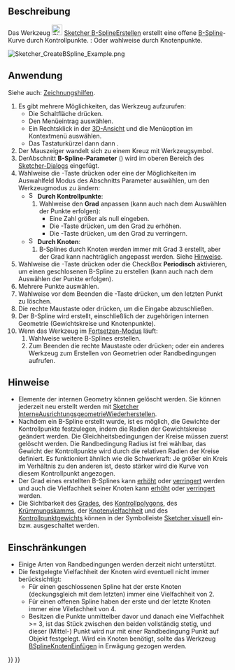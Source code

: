 <languages/>

{{Docnav/de
|[[Sketcher_CreateArcSlot/de|BogennutErstellen]]
|[[Sketcher_CreatePeriodicBSpline/de|GeschlossenenB-SplineDurchKontrollpunkteErstellen]]
|[[Sketcher_Workbench/de|Sketcher]]
|IconL=Sketcher_CreateArcSlot.svg
|IconR=Sketcher_CreatePeriodicBSpline.svg
|IconC=Workbench_Sketcher.svg
}}

{{GuiCommand/de
|Name=Sketcher CreateBSpline
|Name/de=Sketcher B-SplineErstellen
|MenuLocation=Sketch → Skizzengeometrien → B-Spline erstellen
|Workbenches=[[Sketcher_Workbench/de|Sketcher]]
|Shortcut={{KEY|G}} {{KEY|B}} {{KEY|B}}
|Version=0.17
|SeeAlso=[[Sketcher_CreatePeriodicBSpline/de|Sketcher GeschlossenenB-SplineErstellen]]
}}

<span id="Description"></span>
==Beschreibung==

Das Werkzeug [[Image:Sketcher_CreateBSpline.svg|24px]] [[Sketcher_CreateBSpline/de|Sketcher B-SplineErstellen]] erstellt eine offene [[B-Splines|B-Spline]]-Kurve durch Kontrollpunkte. {{Version/de|1.0}}: Oder wahlweise durch Knotenpunkte.

[[Image:Sketcher_CreateBSpline_Example.png]]
{{Caption|Eine B-Spline-Kurve (weiß), festgelegt durch 4 Kontrollpunkte.<br>
Das Kontrollpolygon (grün) verbindet die Kontrollpunkte (markiert mit dunkelgelben Gewichtskreisen).<br>
Die Zahl 3 (grün, ohne Klammern) in der Mitte repräsentiert den [[Sketcher_BSplineIncreaseDegree/de#Beschreibung|Grad]] des B-Splines.<br>
Die Zahlen (1) und (4) (grün, in runden Klammern) repräsentieren die [[Sketcher_BSplineDecreaseKnotMultiplicity/de#Beschreibung|Vielachheit]] der Knotenpunkte.<br>
Die Zahlen [1.00] (grün, in eckigen Klammern) repräsentieren die Gewichte der Kontrollpunkte.}}

<span id="Usage"></span>
==Anwendung==

Siehe auch: [[Sketcher_Workbench/de#Zeichnungshilfen|Zeichnungshilfen]].

# Es gibt mehrere Möglichkeiten, das Werkzeug aufzurufen:
#* Die Schaltfläche {{Button|[[Image:Sketcher_CreateBSpline.svg|16px]] [[Sketcher_CreateBSpline/de|B-Spline durch Kontrollpunkte]]}} drücken.
#* Den Menüeintrag {{MenuCommand|Skizze → Skizzengeometrien → [[Image:Sketcher_CreateBSpline.svg|16px]] B-Spline erstellen}} auswählen.
#* Ein Rechtsklick in der [[3D_view/de|3D-Ansicht]] und die Menüoption {{MenuCommand|[[Image:Sketcher_CreateBSpline.svg|16px]] B-Spline erstellen}} im Kontextmenü auswählen. {{Version/de|1.0}}
#* Das Tastaturkürzel {{KEY|G}} dann {{KEY|B}} dann {{KEY|B}}.
# Der Mauszeiger wandelt sich zu einem Kreuz mit Werkzeugsymbol.
# DerAbschnitt '''B-Spline-Parameter''' ({{Version/de|1.0}})  wird im oberen Bereich des [[Sketcher_Dialog/de|Sketcher-Dialogs]] eingefügt.
# Wahlweise die {{KEY|M}}-Taste drücken oder eine der Möglichkeiten im Auswahlfeld Modus des Abschnitts  Parameter auswählen, um den Werkzeugmodus zu ändern:
#* [[Image:Sketcher_CreateBSpline.svg|16px]] '''Durch Kontrollpunkte''':
#*# Wahlweise den '''Grad''' anpassen (kann auch nach dem Auswählen der Punkte erfolgen):
#*#* Eine Zahl größer als null eingeben.
#*#* Die {{KEY|U}}-Taste drücken, um den Grad zu erhöhen.
#*#* Die {{KEY|J}}-Taste drücken, um den Grad zu verringern.
#* [[Image:Sketcher_CreateBSplineByInterpolation.svg|16px]] '''Durch Knoten''': {{Version/de|1.0}}
#*# B-Splines durch Knoten werden immer mit Grad 3 erstellt, aber der Grad kann nachträglich angepasst werden. Siehe [[#Hinweise|Hinweise]].
# Wahlweise die {{KEY|R}}-Taste drücken oder die CheckBox  '''Periodisch''' aktivieren, um einen geschlosenen B-Spline zu erstellen (kann auch nach dem Auswählen der Punkte erfolgen). {{Version/de|1.0}}
# Mehrere Punkte auswählen.
# Wahlweise vor dem Beenden die {{KEY|F}}-Taste drücken,  um den letzten Punkt zu löschen.
# Die rechte Maustaste oder {{KEY|Esc}} drücken, um die Eingabe abzuschließen.
# Der B-Spline wird erstellt, einschließlich der zugehörigen internen Geometrie (Gewichtskreise und Knotenpunkte).
# Wenn das Werkzeug im [[Sketcher_Workbench/de#Fortsetzen-Modi|Fortsetzen-Modus]] läuft:
## Wahlweise weitere B-Splines erstellen.
## Zum Beenden die rechte Maustaste oder {{KEY|Esc}} drücken; oder ein anderes Werkzeug zum Erstellen von Geometrien oder Randbedingungen aufrufen.

<span id="Notes"></span>
==Hinweise==

* Elemente der internen Geometry können gelöscht werden. Sie können jederzeit neu erstellt werden mit [[Sketcher_RestoreInternalAlignmentGeometry/de|Sketcher InterneAusrichtungsgeometrieWiederherstellen]].
* Nachdem ein B-Spline erstellt wurde, ist es möglich, die Gewichte der Kontrollpunkte festzulegen, indem die Radien der Gewichtskreise geändert werden. Die Gleichheitsbedingungen der Kreise müssen zuerst gelöscht werden. Die Randbedingung Radius ist frei wählbar, das Gewicht der Kontrollpunkte wird durch die relativen Radien der Kreise definiert. Es funktioniert ähnlich wie die Schwerkraft: Je größer ein Kreis im Verhältnis zu den anderen ist, desto stärker wird die Kurve von diesem Kontrollpunkt angezogen.
* Der Grad eines erstellten B-Splines kann [[Sketcher_BSplineIncreaseDegree/de|erhöht]] oder [[Sketcher_BSplineDecreaseDegree/de|verringert]] werden und auch die Vielfachheit seiner Knoten kann [[Sketcher_BSplineIncreaseKnotMultiplicity/de|erhöht]] oder [[Sketcher_BSplineIncreaseKnotMultiplicity/de|verringert]] werden.
* Die Sichtbarkeit des [[Sketcher_BSplineDegree/de|Grades]], des [[Sketcher_BSplinePolygon/de|Kontrollpolygons]], des [[Sketcher_BSplineComb/de|Krümmungskamms]], der [[Sketcher_BSplineKnotMultiplicity/de|Knotenvielfachheit]] und des [[Sketcher_BSplinePoleWeight/de|Kontrollpunktgewichts]] können in der Symbolleiste [[Sketcher_Workbench/de#Sketcher visuell|Sketcher visuell]] ein- bzw. ausgeschaltet werden.

<span id="Limitations"></span>
==Einschränkungen==

* Einige Arten von Randbedingungen werden derzeit nicht unterstützt.
* Die festgelegte Vielfachheit der Knoten wird eventuell nicht immer berücksichtigt:
** Für einen geschlossenen Spline hat der erste Knoten (deckungsgleich mit dem letzten) immer eine Vielfachheit von 2.
** Für einen offenen Spline haben der erste und der letzte Knoten immer eine Vilefachheit von 4.
** Besitzen die Punkte unmittelber davor und danach eine Vielfachheit >= 3, ist das Stück zwischen den beiden vollständig stetig, und dieser (Mittel-) Punkt wird nur mit einer Randbedingung Punkt auf Objekt festgelegt. Wird ein Knoten benötigt, sollte das Werkzeug [[Sketcher_BSplineInsertKnot/de|BSplineKnotenEinfügen]] in Erwägung gezogen werden.


{{Docnav/de
|[[Sketcher_CreateArcSlot/de|BogennutErstellen]]
|[[Sketcher_CreatePeriodicBSpline/de|GeschlossenenB-SplineDurchKontrollpunkteErstellen]]
|[[Sketcher_Workbench/de|Sketcher]]
|IconL=Sketcher_CreateArcSlot.svg
|IconR=Sketcher_CreatePeriodicBSpline.svg
|IconC=Workbench_Sketcher.svg
}}

{{Sketcher_Tools_navi{{#translation:}}}}
{{Userdocnavi{{#translation:}}}}